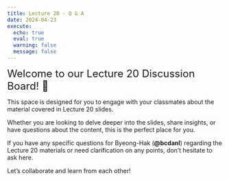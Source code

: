 ```yaml
---
title: Lecture 20 - Q & A
date: 2024-04-23
execute: 
  echo: true
  eval: true
  warning: false
  message: false
---
```


<font size = "5">Welcome to our Lecture 20 Discussion Board! 👋 </font>


This space is designed for you to engage with your classmates about the material covered in Lecture 20 slides.

Whether you are looking to delve deeper into the slides, share insights, or have questions about the content, this is the perfect place for you.

If you have any specific questions for Byeong-Hak (**@bcdanl**) regarding the Lecture 20 materials or need clarification on any points, don't hesitate to ask here. 

Let's collaborate and learn from each other!

